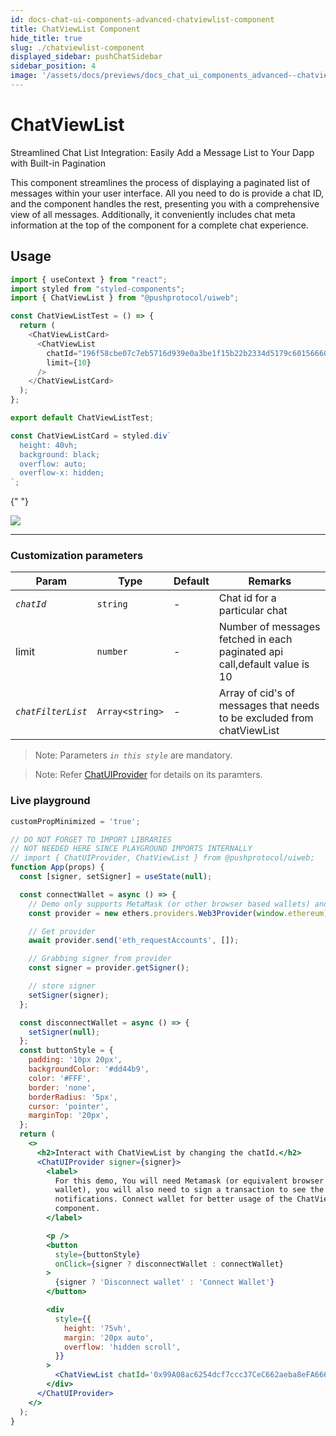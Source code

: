```yaml
---
id: docs-chat-ui-components-advanced-chatviewlist-component
title: ChatViewList Component
hide_title: true
slug: ./chatviewlist-component
displayed_sidebar: pushChatSidebar
sidebar_position: 4
image: '/assets/docs/previews/docs_chat_ui_components_advanced--chatviewlist_component.png'
---
```


# ChatViewList

Streamlined Chat List Integration: Easily Add a Message List to Your Dapp with Built-in Pagination

This component streamlines the process of displaying a paginated list of messages within your user interface. All you need to do is provide a chat ID, and the component handles the rest, presenting you with a comprehensive view of all messages. Additionally, it conveniently includes chat meta information at the top of the component for a complete chat experience.

<head>
  <title>
    ChatViewList | UI Components (@pushprotocol/uiweb) | Push Chat | Push
    Documentation
  </title>
</head>


## Usage

<Tabs className="codetabs" groupId="code-examples">
  <TabItem value="react" attributes={{className: "codetab react"}} default>

```typescript
import { useContext } from "react";
import styled from "styled-components";
import { ChatViewList } from "@pushprotocol/uiweb";

const ChatViewListTest = () => {
  return (
    <ChatViewListCard>
      <ChatViewList
        chatId="196f58cbe07c7eb5716d939e0a3be1f15b22b2334d5179c601566600016860ac"
        limit={10}
      />
    </ChatViewListCard>
  );
};

export default ChatViewListTest;

const ChatViewListCard = styled.div`
  height: 40vh;
  background: black;
  overflow: auto;
  overflow-x: hidden;
`;
```

{" "}

<ModalContainer>
  <img
    src={
      require('/static/assets/docs/chat/ui-components/advanced/integrate-advanced-chatviewlist-component/chat-view-list.png')
        .default
    }
  />
</ModalContainer>

  </TabItem>
</Tabs>

---

### Customization parameters

| Param              | Type            | Default | Remarks                                                                   |
| ------------------ | --------------- | ------- | ------------------------------------------------------------------------- |
| _`chatId`_         | `string`        | -       | Chat id for a particular chat                                             |
| limit              | `number`        | -       | Number of messages fetched in each paginated api call,default value is 10 |
| _`chatFilterList`_ | `Array<string>` | -       | Array of cid's of messages that needs to be excluded from chatViewList    |

> Note: Parameters _`in this style`_ are mandatory.

> Note: Refer [ChatUIProvider](/docs/chat/ui-components/Advanced/ChatUIProvider/) for details on its paramters.

### Live playground

```jsx live
customPropMinimized = 'true';

// DO NOT FORGET TO IMPORT LIBRARIES
// NOT NEEDED HERE SINCE PLAYGROUND IMPORTS INTERNALLY
// import { ChatUIProvider, ChatViewList } from @pushprotocol/uiweb;
function App(props) {
  const [signer, setSigner] = useState(null);

  const connectWallet = async () => {
    // Demo only supports MetaMask (or other browser based wallets) and gets provider that injects as window.ethereum into each page
    const provider = new ethers.providers.Web3Provider(window.ethereum);

    // Get provider
    await provider.send('eth_requestAccounts', []);

    // Grabbing signer from provider
    const signer = provider.getSigner();

    // store signer
    setSigner(signer);
  };

  const disconnectWallet = async () => {
    setSigner(null);
  };
  const buttonStyle = {
    padding: '10px 20px',
    backgroundColor: '#dd44b9',
    color: '#FFF',
    border: 'none',
    borderRadius: '5px',
    cursor: 'pointer',
    marginTop: '20px',
  };
  return (
    <>
      <h2>Interact with ChatViewList by changing the chatId.</h2>
      <ChatUIProvider signer={signer}>
        <label>
          For this demo, You will need Metamask (or equivalent browser injected
          wallet), you will also need to sign a transaction to see the
          notifications. Connect wallet for better usage of the ChatViewList
          component.
        </label>

        <p />
        <button
          style={buttonStyle}
          onClick={signer ? disconnectWallet : connectWallet}
        >
          {signer ? 'Disconnect wallet' : 'Connect Wallet'}
        </button>

        <div
          style={{
            height: '75vh',
            margin: '20px auto',
            overflow: 'hidden scroll',
          }}
        >
          <ChatViewList chatId='0x99A08ac6254dcf7ccc37CeC662aeba8eFA666666' />
        </div>
      </ChatUIProvider>
    </>
  );
}
```

